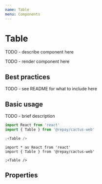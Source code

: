 ```yaml
---
name: Table
menu: Components
---
```



# Table

TODO - describe component here

TODO - render component here

## Best practices

TODO - see README for what to include here

## Basic usage

TODO - brief description

```jsx
import React from 'react'
import { Table } from '@repay/cactus-web'

;<Table />
```

```tsx
import * as React from 'react'
import { Table } from '@repay/cactus-web'

;<Table />
```

## Properties

<PropsTable of={Table} />
